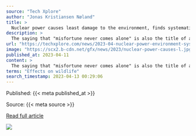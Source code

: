 ```yaml
---
source: "Tech Xplore"
author: "Jonas Kristiansen Nøland"
title: >
  Nuclear power causes least damage to the environment, finds systematic survey
description: >
  The saying that "misfortune never comes alone" is also the title of a French short silent film from 1903. One could say the same about the climate crisis, which is closely linked to the environmental and energy crises. The three crises have a mutual influence…
url: "https://techxplore.com/news/2023-04-nuclear-power-environment-systematic-survey.html"
image: "https://scx2.b-cdn.net/gfx/news/2023/nuclear-power-causes-l.jpg"
published_at: 2023-04-11
content: >
  The saying that "misfortune never comes alone" is also the title of a French short silent film from 1903. One could say the same about the climate crisis, which is closely linked to the environmental… [+8291 chars]
terms: "Effects on wildlife"
search_timestamp: 2023-04-13 00:29:06
---
```



Published: {{< meta published_at >}}


Source: {{< meta source >}}


[Read full article]({{< meta url >}}){target='_blank'}



![](`r rmarkdown::metadata$image[1]`)
